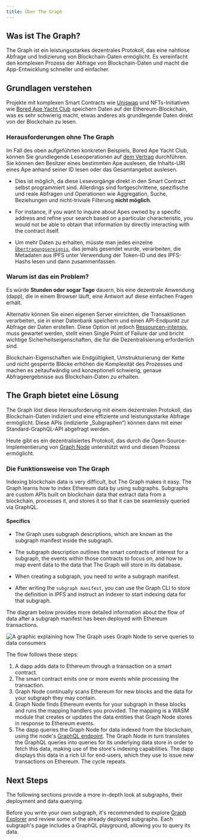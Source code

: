 ```yaml
---
title: Über The Graph
---
```


## Was ist The Graph?

The Graph ist ein leistungsstarkes dezentrales Protokoll, das eine nahtlose Abfrage und Indizierung von Blockchain-Daten ermöglicht. Es vereinfacht den komplexen Prozess der Abfrage von Blockchain-Daten und macht die App-Entwicklung schneller und einfacher.

## Grundlagen verstehen

Projekte mit komplexen Smart Contracts wie [Uniswap](https://uniswap.org/) und NFTs-Initiativen wie [Bored Ape Yacht Club](https://boredapeyachtclub.com/) speichern Daten auf der Ethereum-Blockchain, was es sehr schwierig macht, etwas anderes als grundlegende Daten direkt von der Blockchain zu lesen.

### Herausforderungen ohne The Graph

Im Fall des oben aufgeführten konkreten Beispiels, Bored Ape Yacht Club, können Sie grundlegende Leseoperationen auf [dem Vertrag](https://etherscan.io/address/0xbc4ca0eda7647a8ab7c2061c2e118a18a936f13d#code) durchführen. Sie können den Besitzer eines bestimmten Ape auslesen, die Inhalts-URI eines Ape anhand seiner ID lesen oder das Gesamtangebot auslesen.

- Dies ist möglich, da diese Lesevorgänge direkt in den Smart Contract selbst programmiert sind. Allerdings sind fortgeschrittene, spezifische und reale Abfragen und Operationen wie Aggregation, Suche, Beziehungen und nicht-triviale Filterung **nicht möglich**.

- For instance, if you want to inquire about Apes owned by a specific address and refine your search based on a particular characteristic, you would not be able to obtain that information by directly interacting with the contract itself.

- Um mehr Daten zu erhalten, müsste man jedes einzelne [`Übertragungsereignis`](https://etherscan.io/address/0xbc4ca0eda7647a8ab7c2061c2e118a18a936f13d#code#L1746), das jemals gesendet wurde, verarbeiten, die Metadaten aus IPFS unter Verwendung der Token-ID und des IPFS-Hashs lesen und dann zusammenfassen.

### Warum ist das ein Problem?

Es würde **Stunden oder sogar Tage** dauern, bis eine dezentrale Anwendung (dapp), die in einem Browser läuft, eine Antwort auf diese einfachen Fragen erhält.

Alternativ können Sie einen eigenen Server einrichten, die Transaktionen verarbeiten, sie in einer Datenbank speichern und einen API-Endpunkt zur Abfrage der Daten erstellen. Diese Option ist jedoch [Ressourcen-intensiv](/network/benefits/), muss gewartet werden, stellt einen Single Point of Failure dar und bricht wichtige Sicherheitseigenschaften, die für die Dezentralisierung erforderlich sind.

Blockchain-Eigenschaften wie Endgültigkeit, Umstrukturierung der Kette und nicht gesperrte Blöcke erhöhen die Komplexität des Prozesses und machen es zeitaufwändig und konzeptionell schwierig, genaue Abfrageergebnisse aus Blockchain-Daten zu erhalten.

## The Graph bietet eine Lösung

The Graph löst diese Herausforderung mit einem dezentralen Protokoll, das Blockchain-Daten indiziert und eine effiziente und leistungsstarke Abfrage ermöglicht. Diese APIs (indizierte „Subgraphen“) können dann mit einer Standard-GraphQL-API abgefragt werden.

Heute gibt es ein dezentralisiertes Protokoll, das durch die Open-Source-Implementierung von [Graph Node](https://github.com/graphprotocol/graph-node) unterstützt wird und diesen Prozess ermöglicht.

### Die Funktionsweise von The Graph

Indexing blockchain data is very difficult, but The Graph makes it easy. The Graph learns how to index Ethereum data by using subgraphs. Subgraphs are custom APIs built on blockchain data that extract data from a blockchain, processes it, and stores it so that it can be seamlessly queried via GraphQL.

#### Specifics

- The Graph uses subgraph descriptions, which are known as the subgraph manifest inside the subgraph.

- The subgraph description outlines the smart contracts of interest for a subgraph, the events within those contracts to focus on, and how to map event data to the data that The Graph will store in its database.

- When creating a subgraph, you need to write a subgraph manifest.

- After writing the `subgraph manifest`, you can use the Graph CLI to store the definition in IPFS and instruct an Indexer to start indexing data for that subgraph.

The diagram below provides more detailed information about the flow of data after a subgraph manifest has been deployed with Ethereum transactions.

![A graphic explaining how The Graph uses Graph Node to serve queries to data consumers](/img/graph-dataflow.png)

The flow follows these steps:

1.  A dapp adds data to Ethereum through a transaction on a smart contract.
2.  The smart contract emits one or more events while processing the transaction.
3.  Graph Node continually scans Ethereum for new blocks and the data for your subgraph they may contain.
4.  Graph Node finds Ethereum events for your subgraph in these blocks and runs the mapping handlers you provided. The mapping is a WASM module that creates or updates the data entities that Graph Node stores in response to Ethereum events.
5.  The dapp queries the Graph Node for data indexed from the blockchain, using the node's [GraphQL endpoint](https://graphql.org/learn/). The Graph Node in turn translates the GraphQL queries into queries for its underlying data store in order to fetch this data, making use of the store's indexing capabilities. The dapp displays this data in a rich UI for end-users, which they use to issue new transactions on Ethereum. The cycle repeats.

## Next Steps

The following sections provide a more in-depth look at subgraphs, their deployment and data querying.

Before you write your own subgraph, it's recommended to explore [Graph Explorer](https://thegraph.com/explorer) and review some of the already deployed subgraphs. Each subgraph's page includes a GraphQL playground, allowing you to query its data.
